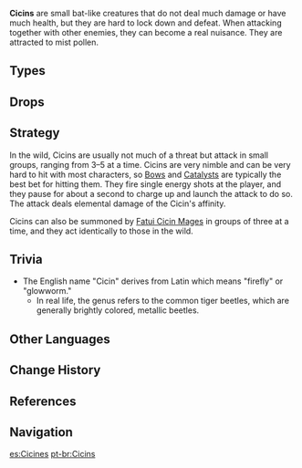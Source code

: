 {{Terminology Infobox
|image        = <gallery>
Enemy Electro Cicin.png|Electro
Enemy Hydro Cicin.png|Hydro
Enemy Cryo Cicin.png|Cryo
</gallery>
|type         = Enemy Groups
|type2        = Mystical Beasts
}}
'''Cicins''' are small bat-like creatures that do not deal much damage or have much health, but they are hard to lock down and defeat. When attacking together with other enemies, they can become a real nuisance. They are attracted to mist pollen.

==Types==
{{Enemies by Category List}}

==Drops==
{{Drops|Cicins}}

==Strategy==
In the wild, Cicins are usually not much of a threat but attack in small groups, ranging from 3–5 at a time. Cicins are very nimble and can be very hard to hit with most characters, so [[Bows]] and [[Catalysts]] are typically the best bet for hitting them. They fire single energy shots at the player, and they pause for about a second to charge up and launch the attack to do so. The attack deals elemental damage of the Cicin's affinity.

Cicins can also be summoned by [[Fatui Cicin Mages]] in groups of three at a time, and they act identically to those in the wild.

==Trivia==
* The English name "Cicin" derives from Latin ''{{Lang|mini=1|la=cicindela}}'' which means "firefly" or "glowworm."
** In real life, the genus ''{{w|Cicindela}}'' refers to the common tiger beetles, which are generally brightly colored, metallic beetles.

==Other Languages==
{{Other Languages
|en       = Cicin
|zhs      = 飞萤<ref name="Archive">{{Ref/Enemy|Hydro Cicin}}</ref>
|zhs_rm   = Fēiyíng
|zht      = 飛螢<ref name="Archive" />
|zht_rm   = Fēiyíng
|zh_tl    = Flying Firefly
|ja       = 飛蛍<ref name="Archive" />
|ja_rm    = Hikei{{Assumed}}
|ja_tl    = Flying Firefly
|ko       = 치친
|ko_rm    = Chichin
|es       = Cicin
|fr       = Luciole
|fr_tl    = Firefly
|ru       = Цицин
|th       = Cicin
|vi       = Cicin
|de       = Cicin
|id       = Cicin
|pt       = Cicin
}}

==Change History==
{{Change History|1.0}}

==References==
{{Reflist}}

==Navigation==
{{Enemy Navbox|type=Common}}

[[es:Cicines]]
[[pt-br:Cicins]]